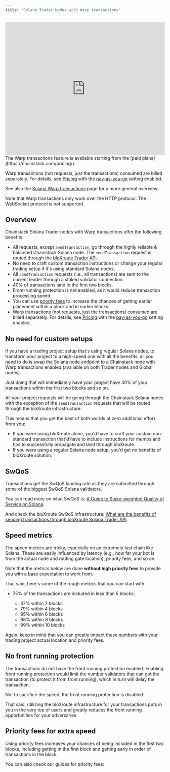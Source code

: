 ```yaml
---
title: "Solana Trader Nodes with Warp transactions"
---
```


<Frame>
  <iframe width="100%" height="420" src="https://www.youtube.com/embed/BCGqfXjHDac" title="Solana Trader nodes" frameborder="0" allow="accelerometer; autoplay; clipboard-write; encrypted-media; gyroscope; picture-in-picture; web-share" referrerpolicy="strict-origin-when-cross-origin" allowfullscreen></iframe>
</Frame>

<Note>
The Warp transactions feature is available starting from the [paid plans](https://chainstack.com/pricing/).

Warp transactions (not requests, just the transactions) consumed are billed separately. For details, see [Pricing](https://chainstack.com/pricing/) with the [pay-as-you-go](/docs/manage-your-billing) setting enabled.
</Note>

See also the [Solana Warp transactions](https://chainstack.com/solana-trader-nodes/) page for a more general overview.

Note that Warp transactions only work over the HTTP protocol. The WebSocket protocol is not supported.

## Overview

Chainstack Solana Trader nodes with Warp transactions offer the following benefits:

* All requests, except `sendTransaction`, go through the highly reliable & balanced Chainstack Solana node. The `sendTransaction` request is routed through the [bloXroute Trader API](https://bloxroute.com/products/solana-trader-api/).
* No need to craft custom transaction instructions or change your regular trading setup if it's using standard Solana nodes.
* All `sendTransaction` requests (i.e., all transactions) are sent to the current leader through a staked validator connection.
* 40% of transactions land in the first two blocks.
* Front-running protection is not enabled, as it would reduce transaction processing speed.
* You can use [priority fees](/docs/solana-how-to-priority-fees-faster-transactions) to increase the chances of getting earlier placement within a block and in earlier blocks.
* Warp transactions (not requests, just the transactions) consumed are billed separately. For details, see [Pricing](https://chainstack.com/pricing/) with the [pay-as-you-go](/docs/manage-your-billing) setting enabled.

## No need for custom setups

If you have a trading project setup that's using regular Solana nodes, to transform your project to a high-speed one with all the benefits, all you need to do is swap the Solana node endpoint to a Chainstack node with Warp transactions enabled (available on both Trader nodes and Global nodes).

Just doing that will immediately have your project have 40% of your transactions within the first two blocks and so on.

All your project requests will be going through the Chainstack Solana nodes with the exception of the `sendTransaction` requests that will be routed through the bloXroute infrastructure.

This means that you get the best of both worlds at zero additional effort from you:

* If you were using bloXroute alone, you'd have to craft your custom non-standard transaction that'd have to include instructions for memos and tips to successfully propagate and land through bloXroute.
* If you were using a regular Solana node setup, you'd get no benefits of bloXroute solution.

## SwQoS

Transactions get the SwQoS landing rate as they are submitted through some of the biggest SwQoS Solana validators.

You can read more on what SwQoS is: [A Guide to Stake-weighted Quality of Service on Solana](https://solana.com/developers/guides/advanced/stake-weighted-qos).

And check the bloXroute SwQoS infrastructure: [What are the benefits of sending transactions through bloXroute Solana Trader API](https://docs.bloxroute.com/solana/trader-api-v2/wiki/faq#q-what-are-the-benefits-of-sending-transactions-through-bloxroute-solana-trader-api-1).

## Speed metrics

The speed metrics are tricky, especially on an extremely fast chain like Solana. These are easily influenced by latency (e.g., how far your bot is from the actual node and routing gate location), priority fees, and so on.

Note that the metrics below are done **without high priority fees** to provide you with a base expectation to work from.

That said, here's some of the rough metrics that you can start with:

* 75% of the transactions are included in less than 5 blocks:

  * 37% within 2 blocks
  * 79% within 4 blocks
  * 95% within 6 blocks
  * 98% within 8 blocks
  * 99% within 10 blocks

Again, keep in mind that you can greatly impact these numbers with your trading project actual location and priority fees.

## No front running protection

The transactions do not have the front running protection enabled. Enabling front running protection would limit the number validators that can get the transaction (to protect it from front running), which in turn will delay the transaction.

Not to sacrifice the speed, the front running protection is disabled.

That said, utilizing the bloXroute infrastructure for your transactions puts in you in the very top of users and greatly reduces the front running opportunities for your adversaries.

## Priority fees for extra speed

Using priority fees increases your chances of being included in the first two blocks, including getting in the first block and getting early in order of transactions in the block.

You can also check our guides for priority fees:

<CardGroup cols={1}>
  <Card title="Solana: Priority fees for a Jupiter swap in Python" href="/docs/solana-priority-fees-for-a-jupiter-in-python"  icon="angle-right" horizontal iconType="solid" />
  <Card title="Solana: Estimate Priority Fees with getRecentPrioritizationFees" href="/docs/solana-estimate-priority-fees-getrecentprioritizationfees" icon="angle-right" horizontal iconType="solid" />
  <Card title="Solana: How to use Priority Fees to unlock faster transactions" href="/docs/solana-how-to-priority-fees-faster-transactions" icon="angle-right" horizontal iconType="solid" />
</CardGroup>
